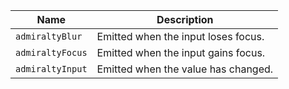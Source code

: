 
| Name | Description |
| --- | --- |
| `admiraltyBlur` | Emitted when the input loses focus. |
| `admiraltyFocus` | Emitted when the input gains focus. |
| `admiraltyInput` | Emitted when the value has changed. |

